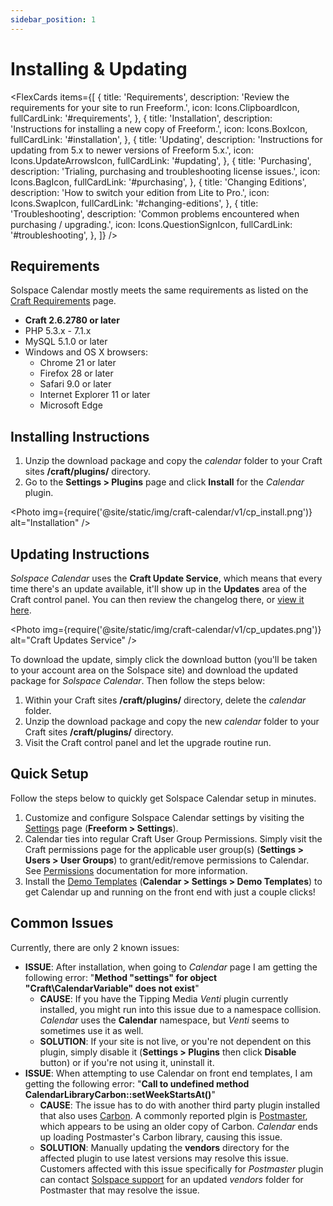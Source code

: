 ```yaml
---
sidebar_position: 1
---
```




# Installing & Updating

<FlexCards
  items={[
    {
      title: 'Requirements',
      description: 'Review the requirements for your site to run Freeform.',
      icon: Icons.ClipboardIcon,
      fullCardLink: '#requirements',
    },
    {
      title: 'Installation',
      description: 'Instructions for installing a new copy of Freeform.',
      icon: Icons.BoxIcon,
      fullCardLink: '#installation',
    },
    {
      title: 'Updating',
      description:
        'Instructions for updating from 5.x to newer versions of Freeform 5.x.',
      icon: Icons.UpdateArrowsIcon,
      fullCardLink: '#updating',
    },
    {
      title: 'Purchasing',
      description: 'Trialing, purchasing and troubleshooting license issues.',
      icon: Icons.BagIcon,
      fullCardLink: '#purchasing',
    },
    {
      title: 'Changing Editions',
      description: 'How to switch your edition from Lite to Pro.',
      icon: Icons.SwapIcon,
      fullCardLink: '#changing-editions',
    },
    {
      title: 'Troubleshooting',
      description: 'Common problems encountered when purchasing / upgrading.',
      icon: Icons.QuestionSignIcon,
      fullCardLink: '#troubleshooting',
    },
  ]}
/>

## Requirements

Solspace Calendar mostly meets the same requirements as listed on the [Craft Requirements](https://craftcms.com/docs/requirements) page.

- **Craft 2.6.2780 or later**
- PHP 5.3.x - 7.1.x
- MySQL 5.1.0 or later
- Windows and OS X browsers:
  - Chrome 21 or later
  - Firefox 28 or later
  - Safari 9.0 or later
  - Internet Explorer 11 or later
  - Microsoft Edge

## Installing Instructions

1. Unzip the download package and copy the _calendar_ folder to your Craft sites **/craft/plugins/** directory.
2. Go to the **Settings > Plugins** page and click **Install** for the _Calendar_ plugin.

<Photo
  img={require('@site/static/img/craft-calendar/v1/cp_install.png')}
  alt="Installation"
/>

## Updating Instructions

_Solspace Calendar_ uses the **Craft Update Service**, which means that every time there's an update available, it'll show up in the **Updates** area of the Craft control panel. You can then review the changelog there, or [view it here](./changelog.mdx).

<Photo
  img={require('@site/static/img/craft-calendar/v1/cp_updates.png')}
  alt="Craft Updates Service"
/>

To download the update, simply click the download button (you'll be taken to your account area on the Solspace site) and download the updated package for _Solspace Calendar_. Then follow the steps below:

1. Within your Craft sites **/craft/plugins/** directory, delete the _calendar_ folder.
2. Unzip the download package and copy the new _calendar_ folder to your Craft sites **/craft/plugins/** directory.
3. Visit the Craft control panel and let the upgrade routine run.

## Quick Setup

Follow the steps below to quickly get Solspace Calendar setup in minutes.

1. Customize and configure Solspace Calendar settings by visiting the [Settings](../configuration/settings.mdx) page (**Freeform > Settings**).
2. Calendar ties into regular Craft User Group Permissions. Simply visit the Craft permissions page for the applicable user group(s) (**Settings > Users > User Groups**) to grant/edit/remove permissions to Calendar. See [Permissions](../configuration/permissions.mdx) documentation for more information.
3. Install the [Demo Templates](../configuration/demo-templates.mdx) (**Calendar > Settings > Demo Templates**) to get Calendar up and running on the front end with just a couple clicks!

## Common Issues

Currently, there are only 2 known issues:

- **ISSUE**: After installation, when going to _Calendar_ page I am getting the following error: "**Method "settings" for object "Craft\CalendarVariable" does not exist**"
  - **CAUSE**: If you have the Tipping Media _Venti_ plugin currently installed, you might run into this issue due to a namespace collision. _Calendar_ uses the **Calendar** namespace, but _Venti_ seems to sometimes use it as well.
  - **SOLUTION**: If your site is not live, or you're not dependent on this plugin, simply disable it (**Settings > Plugins** then click **Disable** button) or if you're not using it, uninstall it.
- **ISSUE**: When attempting to use Calendar on front end templates, I am getting the following error: "**Call to undefined method CalendarLibraryCarbon::setWeekStartsAt()**"
  - **CAUSE**: The issue has to do with another third party plugin installed that also uses [Carbon](http://carbon.nesbot.com/). A commonly reported plgin is [Postmaster](https://github.com/objectivehtml/Postmaster-for-Craft-CMS), which appears to be using an older copy of Carbon. _Calendar_ ends up loading Postmaster's Carbon library, causing this issue.
  - **SOLUTION**: Manually updating the **vendors** directory for the affected plugin to use latest versions may resolve this issue. Customers affected with this issue specifically for _Postmaster_ plugin can contact [Solspace support](https://solspace.com/craft/support/calendar) for an updated _vendors_ folder for Postmaster that may resolve the issue.
